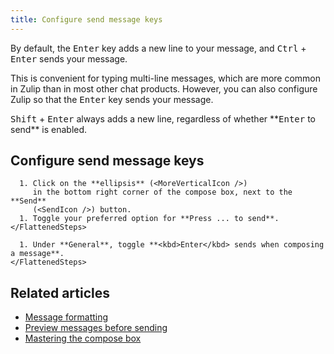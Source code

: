 ```yaml
---
title: Configure send message keys
---
```






By default, the <kbd>Enter</kbd> key adds a new line to your message,
and <kbd>Ctrl</kbd> + <kbd>Enter</kbd> sends your message.

This is convenient for typing multi-line messages, which are more common in
Zulip than in most other chat products. However, you can also configure
Zulip so that the <kbd>Enter</kbd> key sends your message.

<ZulipTip>
  <kbd>Shift</kbd> + <kbd>Enter</kbd> always adds a new line, regardless
  of whether **<kbd>Enter</kbd> to send** is enabled.
</ZulipTip>

## Configure send message keys

<Tabs>
  <TabItem label="Via compose box">
    <FlattenedSteps>
      <StartComposing />

      1. Click on the **ellipsis** (<MoreVerticalIcon />)
         in the bottom right corner of the compose box, next to the **Send**
         (<SendIcon />) button.
      1. Toggle your preferred option for **Press ... to send**.
    </FlattenedSteps>
  </TabItem>

  <TabItem label="Via personal settings">
    <FlattenedSteps>
      <NavigationSteps target="settings/preferences" />

      1. Under **General**, toggle **<kbd>Enter</kbd> sends when composing a message**.
    </FlattenedSteps>
  </TabItem>
</Tabs>

## Related articles

* [Message formatting](/help/format-your-message-using-markdown)
* [Preview messages before sending](/help/preview-your-message-before-sending)
* [Mastering the compose box](/help/mastering-the-compose-box)
